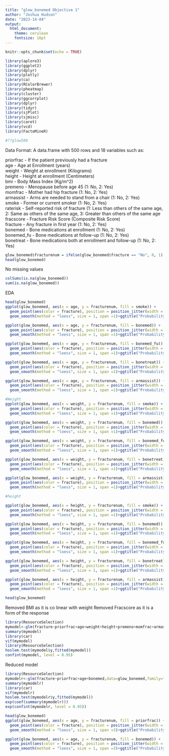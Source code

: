 ```yaml
---
title: "glow_bonemed Objective 1"
author: "Joshua Hudson"
date: "2023-14-04"
output: 
  html_document:
    theme: cerulean
    fontsize: 16pt
---
```


```r
knitr::opts_chunk$set(echo = TRUE)
```

```r
library(aplore3)
library(ggplot2)
library(dplyr)
library(plotly)
library(ca)
library(RColorBrewer)
library(pheatmap)
library(cluster)
library(ggcorrplot)
library(dplyr)
library(tidyr)
library(sjPlot)
library(sjmisc)
library(caret)
library(vcd)
library(FactoMineR)
```

```r
#??glow500
```

Data Format: A data.frame with 500 rows and 18 variables such as:

priorfrac - If the patient previously had a fracture<br>
age - Age at Enrollment (years)<br>
weight - Weight at enrollment (Kilograms)<br>
height - Height at enrollment (Centimeters)<br>
bmi - Body Mass Index (Kg/m^2)<br>
premeno - Menopause before age 45 (1: No, 2: Yes)<br>
momfrac - Mother had hip fracture (1: No, 2: Yes)<br>
armassist - Arms are needed to stand from a chair (1: No, 2: Yes)<br>
smoke - Former or current smoker (1: No, 2: Yes)<br>
raterisk - Self-reported risk of fracture (1: Less than others of the same age, 2: Same as others of the same age, 3: Greater than others of the same age<br>
fracscore - Fracture Risk Score (Composite Risk Score)<br>
fracture - Any fracture in first year (1: No, 2: Yes)<br>
bonemed - Bone medications at enrollment (1: No, 2: Yes)<br>
bonemed_fu - Bone medications at follow-up (1: No, 2: Yes)<br>
bonetreat - Bone medications both at enrollment and follow-up (1: No, 2: Yes)<br>

```r
glow_bonemed$fracturenum = ifelse(glow_bonemed$fracture == "No", 0, 1)
head(glow_bonemed)
```


No missing values

```r
colSums(is.na(glow_bonemed))
sum(is.na(glow_bonemed))
```









EDA

```r
head(glow_bonemed)
ggplot(glow_bonemed, aes(x = age, y = fracturenum, fill = smoke)) + 
  geom_point(aes(color = fracture), position = position_jitter(width = 0.03, height = 0.001)) +
  geom_smooth(method = "loess", size = 1, span =1)+ggtitle("Probability of Fracture vs. Age") + xlab("Age") + ylab("Probability of Fracture")

ggplot(glow_bonemed, aes(x = age, y = fracturenum, fill = bonemed)) + 
  geom_point(aes(color = fracture), position = position_jitter(width = 0.03, height = 0.001)) +
  geom_smooth(method = "loess", size = 1, span =1)+ggtitle("Probability of Fracture vs. Age") + xlab("Age") + ylab("Probability of Fracture")

ggplot(glow_bonemed, aes(x = age, y = fracturenum, fill = bonemed_fu)) + 
  geom_point(aes(color = fracture), position = position_jitter(width = 0.03, height = 0.001)) +
  geom_smooth(method = "loess", size = 1, span =1)+ggtitle("Probability of Fracture vs. Age") + xlab("Age") + ylab("Probability of Fracture")

ggplot(glow_bonemed, aes(x = age, y = fracturenum, fill = bonetreat)) + 
  geom_point(aes(color = fracture), position = position_jitter(width = 0.03, height = 0.001)) +
  geom_smooth(method = "loess", size = 1, span =1)+ggtitle("Probability of Fracture vs. Age") + xlab("Age") + ylab("Probability of Fracture")

ggplot(glow_bonemed, aes(x = age, y = fracturenum, fill = armassist)) + 
  geom_point(aes(color = fracture), position = position_jitter(width = 0.03, height = 0.001)) +
  geom_smooth(method = "loess", size = 1, span =1)+ggtitle("Probability of Fracture vs. Age") + xlab("Age") + ylab("Probability of Fracture")

#Weight
ggplot(glow_bonemed, aes(x = weight, y = fracturenum, fill = smoke)) + 
  geom_point(aes(color = fracture), position = position_jitter(width = 0.03, height = 0.001)) +
  geom_smooth(method = "loess", size = 1, span =1)+ggtitle("Probability of Fracture vs. weight") + xlab("weight") + ylab("Probability of Fracture")

ggplot(glow_bonemed, aes(x = weight, y = fracturenum, fill = bonemed)) + 
  geom_point(aes(color = fracture), position = position_jitter(width = 0.03, height = 0.001)) +
  geom_smooth(method = "loess", size = 1, span =1)+ggtitle("Probability of Fracture vs. weight") + xlab("weight") + ylab("Probability of Fracture")

ggplot(glow_bonemed, aes(x = weight, y = fracturenum, fill = bonemed_fu)) + 
  geom_point(aes(color = fracture), position = position_jitter(width = 0.03, height = 0.001)) +
  geom_smooth(method = "loess", size = 1, span =1)+ggtitle("Probability of Fracture vs. weight") + xlab("weight") + ylab("Probability of Fracture")

ggplot(glow_bonemed, aes(x = weight, y = fracturenum, fill = bonetreat)) + 
  geom_point(aes(color = fracture), position = position_jitter(width = 0.03, height = 0.001)) +
  geom_smooth(method = "loess", size = 1, span =1)+ggtitle("Probability of Fracture vs. weight") + xlab("weight") + ylab("Probability of Fracture")

ggplot(glow_bonemed, aes(x = weight, y = fracturenum, fill = armassist)) + 
  geom_point(aes(color = fracture), position = position_jitter(width = 0.03, height = 0.001)) +
  geom_smooth(method = "loess", size = 1, span =1)+ggtitle("Probability of Fracture vs. weight") + xlab("weight") + ylab("Probability of Fracture")

#height

ggplot(glow_bonemed, aes(x = height, y = fracturenum, fill = smoke)) + 
  geom_point(aes(color = fracture), position = position_jitter(width = 0.03, height = 0.001)) +
  geom_smooth(method = "loess", size = 1, span =1)+ggtitle("Probability of Fracture vs. height") + xlab("height") + ylab("Probability of Fracture")

ggplot(glow_bonemed, aes(x = height, y = fracturenum, fill = bonemed)) + 
  geom_point(aes(color = fracture), position = position_jitter(width = 0.03, height = 0.001)) +
  geom_smooth(method = "loess", size = 1, span =1)+ggtitle("Probability of Fracture vs. height") + xlab("height") + ylab("Probability of Fracture")

ggplot(glow_bonemed, aes(x = height, y = fracturenum, fill = bonemed_fu)) + 
  geom_point(aes(color = fracture), position = position_jitter(width = 0.03, height = 0.001)) +
  geom_smooth(method = "loess", size = 1, span =1)+ggtitle("Probability of Fracture vs. height") + xlab("height") + ylab("Probability of Fracture")

ggplot(glow_bonemed, aes(x = height, y = fracturenum, fill = bonetreat)) + 
  geom_point(aes(color = fracture), position = position_jitter(width = 0.03, height = 0.001)) +
  geom_smooth(method = "loess", size = 1, span =1)+ggtitle("Probability of Fracture vs. height") + xlab("height") + ylab("Probability of Fracture")

ggplot(glow_bonemed, aes(x = height, y = fracturenum, fill = armassist)) + 
  geom_point(aes(color = fracture), position = position_jitter(width = 0.03, height = 0.001)) +
  geom_smooth(method = "loess", size = 1, span =1)+ggtitle("Probability of Fracture vs. height") + xlab("height") + ylab("Probability of Fracture")

```

```r
head(glow_bonemed)
```

Removed BMI as it is co linear with weight
Removed Fracscore as it is a form of the response

```r
library(ResourceSelection)
mymodel<-glm(fracture~priorfrac+age+weight+height+premeno+momfrac+armassist+smoke+raterisk+bonemed+bonemed_fu+bonetreat,data=glow_bonemed,family="binomial")
summary(mymodel)
library(car)
vif(mymodel)
library(ResourceSelection) 
hoslem.test(mymodel$y,fitted(mymodel))
confint(mymodel, level = 0.95)
```

Reduced model

```r
library(ResourceSelection)
mymodelr<-glm(fracture~priorfrac+age+bonemed,data=glow_bonemed,family="binomial")
summary(mymodelr)
library(car)
vif(mymodelr)
hoslem.test(mymodelr$y,fitted(mymodel))
exp(coef(summary(mymodelr)))
exp(confint(mymodelr, level = 0.95))
```


```r
head(glow_bonemed)
ggplot(glow_bonemed, aes(x = age, y = fracturenum, fill = priorfrac)) + 
  geom_point(aes(color = fracture), position = position_jitter(width = 0.03, height = 0.01)) +
  geom_smooth(method = "loess", size = 1, span =3)+ggtitle("Probability of Fracture vs. Age") + xlab("Age") + ylab("Probability of Fracture")

ggplot(glow_bonemed, aes(x = age, y = fracturenum, fill = bonemed)) + 
  geom_point(aes(color = fracture), position = position_jitter(width = 0.03, height = 0.01)) +
  geom_smooth(method = "loess", size = 1, span =3)+ggtitle("Probability of Fracture vs. Age") + xlab("Age") + ylab("Probability of Fracture")

```